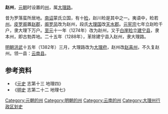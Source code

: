 '''赵州'''，[[元朝|元朝]]时设置的[[州|州]]，属[[大理路|大理路]]。

昔为罗落蛮所居地。[[南诏|南诏]]蒙氏立国，有十[[睑|睑]]，赵川睑是其中之一。夷语中，睑若[[州|州]]。[[皮罗阁|皮罗阁]]置[[赵郡|赵郡]]，[[阁罗凤|阁罗凤]]改为赵州，段氏[[大理国|大理国]]改[[天水郡|天水郡]]。[[元宪宗|元宪宗]]七年立赵睑千户，隶大理下万户。[[至元_(忽必烈)|至元]]十一年（1274年）改为赵州，又于[[白崖睑|白崖睑]]立[[建宁县|建宁县]]，隶本州，即古勃弄地。二十五年（1288年），革除建宁县入赵州，隶大理路。

[[明朝|明朝]][[洪武|洪武]]十五年（1382年）三月，大理路改为[[大理府|大理府]]，赵州改[[赵喜州|赵喜州]]，不久复赵州。领一县：[[云南县|云南县]]。

== 参考资料 ==
*《[[元史|元史]] 志第十三 地理四》
*《[[明史|明史]] 志第二十二 地理七》
{{清朝云南行政区划}}
{{明朝云南行政区划}}
{{元朝云南行政区划}}
{{云南行政区划小作品}}
{{DEFAULTSORT:Z}}
[[Category:元朝的州|Category:元朝的州]]
[[Category:明朝的州|Category:明朝的州]]
[[Category:云南的州|Category:云南的州]]
[[Category:大理州行政区划史|Category:大理州行政区划史]]